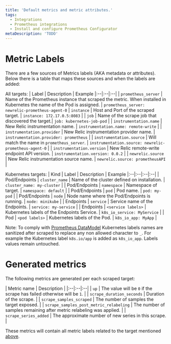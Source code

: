 ```yaml
---
title: 'Default metrics and metric attributes.'
tags:
  - Integrations
  - Prometheus integrations
  - Install and configure Prometheus Configurator
metaDescription: 'TODO'
---
```

# Metric Labels

There are a few sources of Metrics labels (AKA metadata or attributes). Below there is a table that maps these sources and when the labels are added:

All targets:
| Label | Description | Example
|:--|:--|:--|
| `prometheus_server` | Name of the Prometheus instance that scraped the metric. When installed in Kubernetes the name of the Pod is assigned. | `prometheus_server: newrelic-prometheus-agent-0`
| `instance` | Host and Port of the scraped target. | `instance: 172.17.0.5:8083` |
| `job` | Name of the scrape job that discovered the target.| `job: kubernetes-job-pod` |
| `instrumentation.name` | New Relic instrumentation name. | `instrumentation.name: remote-write` |
| `instrumentation.provider` | New Relic instrumentation provider name. | `instrumentation.provider: prometheus` |
| `instrumentation.source` | Will match the name in `prometheus_server`. | `instrumentation.source: newrelic-prometheus-agent-0` |
| `instrumentation.version` | New Relic remote-write endpoint API version. | `instrumentation.version: 0.0.2` |
| `newrelic.source` | New Relic instrumentation source name. | `newrelic.source: prometheusAPI` |

Kubernetes targets:
| Kind | Label | Description | Example
|:--|:--|:--|:--|
| Pod/Endpoints | `cluster_name` | Name of the cluster defined on installation. | `cluster_name: my-cluster` |
| Pod/Endpoints | `namespace` | Namespace of target. | `namespace: default` |
| Pod/Endpoints | `pod` | Pod name. | `pod: my-pod` |
| Pod/Endpoints | `node` | Node name where the Pod/Endpoints is running. | `node: minikube` |
| Endpoints | `service` | Service name of the Endpoints. | `service: my-service` |
| Endpoints | `<service labels>` | Kubernetes labels of the Endpoints Service. | `k8s_io_service: MyService` |
| Pod | `<pod labels>` | Kubernetes labels of the Pod. | `k8s_io_app: MyApp` |

Note: To comply with [Prometheus DataModel](https://prometheus.io/docs/concepts/data_model/#metric-names-and-labels) Kubernetes labels names are sanitized after scraped to replace any non allowed character to `_`. For example the Kubernetes label `k8s.io/app` is added as `k8s_io_app`. Labels values remain untouched.

# Generated metrics
The following metrics are generated per each scraped target:

| Metric name | Description |
|:--|:--|:--|
| `up` | The value will be `0` if the scrape has failed otherwise will be `1`. |
| `scrape_duration_seconds` | Duration of the scrape. |
| `scrape_samples_scraped` | The number of samples the target exposed. |
| `scrape_samples_post_metric_relabeling` | The number of samples remaining after metric relabeling was applied. |
| `scrape_series_added` | The approximate number of new series in this scrape. |

These metrics will contain all metric labels related to the target mentioned [above](#metric-labels).

